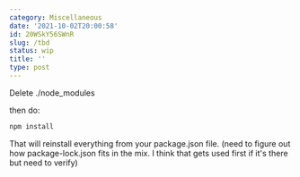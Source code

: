```yaml
---
category: Miscellaneous
date: '2021-10-02T20:00:58'
id: 20WSkY56SWnR
slug: /tbd
status: wip
title: ''
type: post
---
```


Delete ./node_modules

then do:

```bash
npm install
```

That will reinstall everything from your package.json file. (need to figure out how package-lock.json fits in the mix. I think that gets used first if it's there but need to verify)
